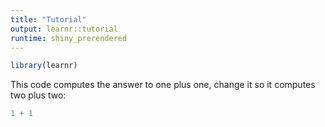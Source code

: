 ```yaml
---
title: "Tutorial"
output: learnr::tutorial
runtime: shiny_prerendered
---
```


```r
library(learnr)
```

This code computes the answer to one plus one, change it so it computes two plus two:
  
```r
1 + 1
```
